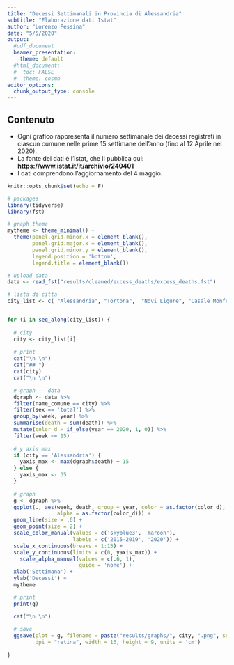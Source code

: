 ```yaml
---
title: "Decessi Settimanali in Provincia di Alessandria"
subtitle: "Elaborazione dati Istat"
author: "Lorenzo Pessina"
date: "5/5/2020"
output:
  #pdf_document
  beamer_presentation:
    theme: default
  #html_document:
  #  toc: FALSE
  #  theme: cosmo
editor_options: 
  chunk_output_type: console
---
```


## Contenuto

- Ogni grafico rappresenta il numero settimanale dei decessi registrati in ciascun cumune nelle prime 15 settimane dell'anno (fino al 12 Aprile nel 2020).
- La fonte dei dati é l'Istat, che li pubblica qui: **https://www.istat.it/it/archivio/240401**
- I dati comprendono l'aggiornamento del 4 maggio.

```r
knitr::opts_chunk$set(echo = F)

# packages
library(tidyverse)
library(fst)

# graph theme
mytheme <- theme_minimal() +
  theme(panel.grid.minor.x = element_blank(),
        panel.grid.major.x = element_blank(),
        panel.grid.minor.y = element_blank(),
        legend.position = 'bottom',
        legend.title = element_blank())

```

```r

# upload data
data <- read_fst("results/cleaned/excess_deaths/excess_deaths.fst")

```



```r

# lista di citta
city_list <- c( "Alessandria", "Tortona",  "Novi Ligure", "Casale Monferrato", "Acqui Terme", "Ovada", "Valenza", "Arquata Scrivia", "Serravalle Scrivia", "Castelnuovo Scrivia", "Pozzolo Formigaro", "Castellazzo Bormida", "Gavi", "San Salvatore Monferrato")


for (i in seq_along(city_list)) {
  
  # city
  city <- city_list[i]
  
  # print
  cat("\n \n")
  cat("## ")
  cat(city)
  cat("\n \n")

  # graph -- data
  dgraph <- data %>%
  filter(name_comune == city) %>%
  filter(sex == 'total') %>%
  group_by(week, year) %>%
  summarise(death = sum(death)) %>%
  mutate(color_d = if_else(year == 2020, 1, 0)) %>% 
  filter(week <= 15)
  
  # y axis max
  if (city == 'Alessandria') {
    yaxis_max <- max(dgraph$death) + 15
  } else {
    yaxis_max <- 35
  }
  
  # graph 
  g <- dgraph %>%
  ggplot(., aes(week, death, group = year, color = as.factor(color_d),
                alpha = as.factor(color_d))) +
  geom_line(size = .6) +
  geom_point(size = 2) +
  scale_color_manual(values = c('skyblue3', 'maroon'),
                     labels = c('2015-2019', '2020')) +
  scale_x_continuous(breaks = 1:15) +
  scale_y_continuous(limits = c(0, yaxis_max)) +
    scale_alpha_manual(values = c(.6, 1),
                       guide = 'none') +
  xlab('Settimana') +
  ylab('Decessi') +
  mytheme

  # print 
  print(g)

  cat("\n \n")
  
  # save
  ggsave(plot = g, filename = paste("results/graphs/", city, ".png", sep = ""),
         dpi = "retina", width = 16, height = 9, units = 'cm')
  
}

```


